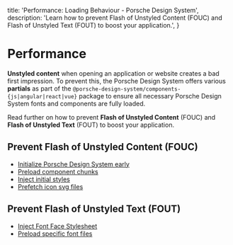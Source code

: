   title: 'Performance: Loading Behaviour - Porsche Design System',
  description: 'Learn how to prevent Flash of Unstyled Content (FOUC) and Flash of Unstyled Text (FOUT) to boost your application.',
}

# Performance

**Unstyled content** when opening an application or website creates a bad first impression. To prevent this, the Porsche
Design System offers various **partials** as part of the `@porsche-design-system/components-{js|angular|react|vue}`
package to ensure all necessary Porsche Design System fonts and components are fully loaded.

Read further on how to prevent **Flash of Unstyled Content** (FOUC) and **Flash of Unstyled Text** (FOUT) to boost your
application.

## Prevent Flash of Unstyled Content (FOUC)

- [Initialize Porsche Design System early](/partials/loader-script)
- [Preload component chunks](/partials/component-chunk-links)
- [Inject initial styles](/partials/initial-styles)
- [Prefetch icon svg files](/partials/icon-links)

## Prevent Flash of Unstyled Text (FOUT)

- [Inject Font Face Stylesheet](/partials/font-face-stylesheet)
- [Preload specific font files](/partials/font-links)
